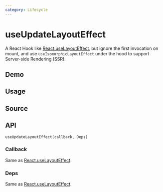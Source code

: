 ```yaml
---
category: Lifecycle
---
```


# useUpdateLayoutEffect


<HooksType category={frontmatter.category} />

A React Hook like [React.useLayoutEffect](https://react.dev/reference/react/useLayoutEffect), but ignore the first invocation on mount, and use `useIsomorphicLayoutEffect` under the hood to support Server-side Rendering (SSR).

## Demo


<App />

## Usage



## Source


<Source />

## API

```tsx
useUpdateLayoutEffect(callback, Deps)
```

### Callback

Same as [React.useLayoutEffect](https://react.dev/reference/react/useLayoutEffect).

### Deps

Same as [React.useLayoutEffect](https://react.dev/reference/react/useLayoutEffect).
